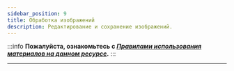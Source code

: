 ```yaml
---
sidebar_position: 9
title: Обработка изображений
description: Редактирование и сохранение изображений.
---
```

:::info **Пожалуйста, ознакомьтесь с [*Правилами использования материалов на данном ресурсе*](../Disclaimer).**
:::
_______________________________________________